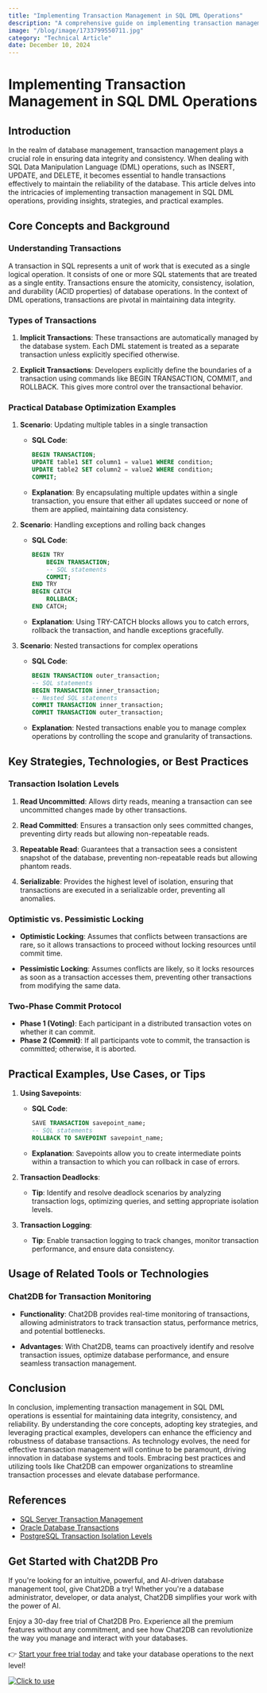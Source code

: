 ```yaml
---
title: "Implementing Transaction Management in SQL DML Operations"
description: "A comprehensive guide on implementing transaction management in SQL Data Manipulation Language (DML) operations, covering key concepts, strategies, practical examples, and tools."
image: "/blog/image/1733799550711.jpg"
category: "Technical Article"
date: December 10, 2024
---
```


# Implementing Transaction Management in SQL DML Operations


<Authors date="December 10, 2024">
  <Author name="Rowan Hill" link="https://chat2db.ai" />
</Authors>

## Introduction

In the realm of database management, transaction management plays a crucial role in ensuring data integrity and consistency. When dealing with SQL Data Manipulation Language (DML) operations, such as INSERT, UPDATE, and DELETE, it becomes essential to handle transactions effectively to maintain the reliability of the database. This article delves into the intricacies of implementing transaction management in SQL DML operations, providing insights, strategies, and practical examples.

## Core Concepts and Background

### Understanding Transactions

A transaction in SQL represents a unit of work that is executed as a single logical operation. It consists of one or more SQL statements that are treated as a single entity. Transactions ensure the atomicity, consistency, isolation, and durability (ACID properties) of database operations. In the context of DML operations, transactions are pivotal in maintaining data integrity.

### Types of Transactions

1. **Implicit Transactions**: These transactions are automatically managed by the database system. Each DML statement is treated as a separate transaction unless explicitly specified otherwise.

2. **Explicit Transactions**: Developers explicitly define the boundaries of a transaction using commands like BEGIN TRANSACTION, COMMIT, and ROLLBACK. This gives more control over the transactional behavior.

### Practical Database Optimization Examples

1. **Scenario**: Updating multiple tables in a single transaction
   - **SQL Code**:
     ```sql
     BEGIN TRANSACTION;
     UPDATE table1 SET column1 = value1 WHERE condition;
     UPDATE table2 SET column2 = value2 WHERE condition;
     COMMIT;
     ```
   - **Explanation**: By encapsulating multiple updates within a single transaction, you ensure that either all updates succeed or none of them are applied, maintaining data consistency.

2. **Scenario**: Handling exceptions and rolling back changes
   - **SQL Code**:
     ```sql
     BEGIN TRY
         BEGIN TRANSACTION;
         -- SQL statements
         COMMIT;
     END TRY
     BEGIN CATCH
         ROLLBACK;
     END CATCH;
     ```
   - **Explanation**: Using TRY-CATCH blocks allows you to catch errors, rollback the transaction, and handle exceptions gracefully.

3. **Scenario**: Nested transactions for complex operations
   - **SQL Code**:
     ```sql
     BEGIN TRANSACTION outer_transaction;
     -- SQL statements
     BEGIN TRANSACTION inner_transaction;
     -- Nested SQL statements
     COMMIT TRANSACTION inner_transaction;
     COMMIT TRANSACTION outer_transaction;
     ```
   - **Explanation**: Nested transactions enable you to manage complex operations by controlling the scope and granularity of transactions.

## Key Strategies, Technologies, or Best Practices

### Transaction Isolation Levels

1. **Read Uncommitted**: Allows dirty reads, meaning a transaction can see uncommitted changes made by other transactions.

2. **Read Committed**: Ensures a transaction only sees committed changes, preventing dirty reads but allowing non-repeatable reads.

3. **Repeatable Read**: Guarantees that a transaction sees a consistent snapshot of the database, preventing non-repeatable reads but allowing phantom reads.

4. **Serializable**: Provides the highest level of isolation, ensuring that transactions are executed in a serializable order, preventing all anomalies.

### Optimistic vs. Pessimistic Locking

- **Optimistic Locking**: Assumes that conflicts between transactions are rare, so it allows transactions to proceed without locking resources until commit time.

- **Pessimistic Locking**: Assumes conflicts are likely, so it locks resources as soon as a transaction accesses them, preventing other transactions from modifying the same data.

### Two-Phase Commit Protocol

- **Phase 1 (Voting)**: Each participant in a distributed transaction votes on whether it can commit.
- **Phase 2 (Commit)**: If all participants vote to commit, the transaction is committed; otherwise, it is aborted.

## Practical Examples, Use Cases, or Tips

1. **Using Savepoints**:
   - **SQL Code**:
     ```sql
     SAVE TRANSACTION savepoint_name;
     -- SQL statements
     ROLLBACK TO SAVEPOINT savepoint_name;
     ```
   - **Explanation**: Savepoints allow you to create intermediate points within a transaction to which you can rollback in case of errors.

2. **Transaction Deadlocks**:
   - **Tip**: Identify and resolve deadlock scenarios by analyzing transaction logs, optimizing queries, and setting appropriate isolation levels.

3. **Transaction Logging**:
   - **Tip**: Enable transaction logging to track changes, monitor transaction performance, and ensure data consistency.

## Usage of Related Tools or Technologies

### Chat2DB for Transaction Monitoring

- **Functionality**: Chat2DB provides real-time monitoring of transactions, allowing administrators to track transaction status, performance metrics, and potential bottlenecks.

- **Advantages**: With Chat2DB, teams can proactively identify and resolve transaction issues, optimize database performance, and ensure seamless transaction management.

## Conclusion

In conclusion, implementing transaction management in SQL DML operations is essential for maintaining data integrity, consistency, and reliability. By understanding the core concepts, adopting key strategies, and leveraging practical examples, developers can enhance the efficiency and robustness of database transactions. As technology evolves, the need for effective transaction management will continue to be paramount, driving innovation in database systems and tools. Embracing best practices and utilizing tools like Chat2DB can empower organizations to streamline transaction processes and elevate database performance.

## References

- [SQL Server Transaction Management](https://docs.microsoft.com/en-us/sql/t-sql/language-elements/transactions-transact-sql?view=sql-server-ver15)
- [Oracle Database Transactions](https://docs.oracle.com/en/database/oracle/oracle-database/19/cncpt/transactions.html)
- [PostgreSQL Transaction Isolation Levels](https://www.postgresql.org/docs/current/transaction-iso.html)

## Get Started with Chat2DB Pro

If you're looking for an intuitive, powerful, and AI-driven database management tool, give Chat2DB a try! Whether you're a database administrator, developer, or data analyst, Chat2DB simplifies your work with the power of AI.

Enjoy a 30-day free trial of Chat2DB Pro. Experience all the premium features without any commitment, and see how Chat2DB can revolutionize the way you manage and interact with your databases.

👉 [Start your free trial today](https://chat2db.ai/pricing) and take your database operations to the next level!


[![Click to use](/image/blog/bg/chat2db.jpg)](https://chat2db.ai/)
